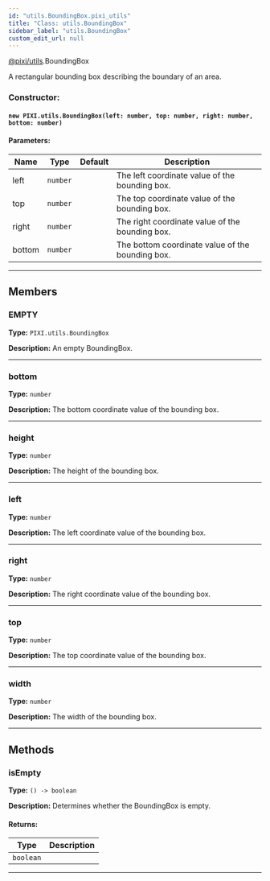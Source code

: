 ```yaml
---
id: "utils.BoundingBox.pixi_utils"
title: "Class: utils.BoundingBox"
sidebar_label: "utils.BoundingBox"
custom_edit_url: null
---
```



<div class="package-name">

[@pixi/utils](../modules/pixi_utils).BoundingBox

</div>


A rectangular bounding box describing the boundary of an area.



        

<article>

### Constructor:
<h4><code>new PIXI.utils.BoundingBox(left&#58; number, top&#58; number, right&#58; number, bottom&#58; number) </code></h4>

#### Parameters:
| Name   | Type                | Default       | Description                                      |
| ------ | ------------------- | ------------- | ------------------------------------------------ |
| left   | <code>number</code> | <code></code> | The left coordinate value of the bounding box.   |
| top    | <code>number</code> | <code></code> | The top coordinate value of the bounding box.    |
| right  | <code>number</code> | <code></code> | The right coordinate value of the bounding box.  |
| bottom | <code>number</code> | <code></code> | The bottom coordinate value of the bounding box. |

</article>

---------------------------------------




## Members
<article>

### EMPTY 
**Type:** <code>PIXI.utils.BoundingBox</code>

**Description:** An empty BoundingBox.

</article>


---------------------------------------

<article>

### bottom 
**Type:** <code>number</code>

**Description:** The bottom coordinate value of the bounding box.

</article>


---------------------------------------

<article>

### height 
**Type:** <code>number</code>

**Description:** The height of the bounding box.

</article>


---------------------------------------

<article>

### left 
**Type:** <code>number</code>

**Description:** The left coordinate value of the bounding box.

</article>


---------------------------------------

<article>

### right 
**Type:** <code>number</code>

**Description:** The right coordinate value of the bounding box.

</article>


---------------------------------------

<article>

### top 
**Type:** <code>number</code>

**Description:** The top coordinate value of the bounding box.

</article>


---------------------------------------

<article>

### width 
**Type:** <code>number</code>

**Description:** The width of the bounding box.

</article>


---------------------------------------


## Methods
<article>

### isEmpty 
**Type:** <code>() -&#62; boolean</code>

**Description:** Determines whether the BoundingBox is empty.

#### Returns:
| Type                 | Description |
| -------------------- | ----------- |
| <code>boolean</code> |             |
</article>


---------------------------------------


    